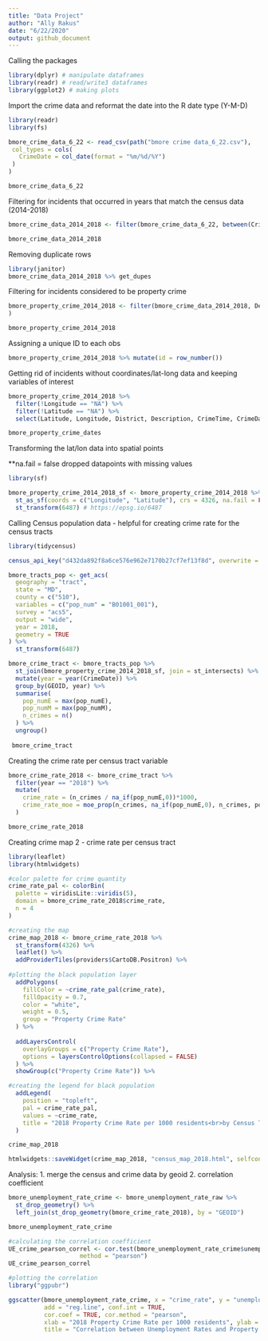 ```yaml
---
title: "Data Project"
author: "Ally Rakus"
date: "6/22/2020"
output: github_document
---
```


Calling the packages 
```r
library(dplyr) # manipulate dataframes
library(readr) # read/write3 dataframes
library(ggplot2) # making plots
```

Import the crime data and reformat the date into the R date type (Y-M-D)
```r
library(readr)
library(fs)

bmore_crime_data_6_22 <- read_csv(path("bmore crime data_6_22.csv"),
 col_types = cols(
   CrimeDate = col_date(format = "%m/%d/%Y")
 )
)

bmore_crime_data_6_22

```

Filtering for incidents that occurred in years that match the census data (2014-2018)
```r
bmore_crime_data_2014_2018 <- filter(bmore_crime_data_6_22, between(CrimeDate, as.Date("2014-01-01"),as.Date("2018-12-31")))

bmore_crime_data_2014_2018
```

Removing duplicate rows 
```r
library(janitor)
bmore_crime_data_2014_2018 %>% get_dupes

```

Filtering for incidents considered to be property crime 
```r
bmore_property_crime_2014_2018 <- filter(bmore_crime_data_2014_2018, Description %in% c("BURGLARY", "LARCENY", "LARCENY FROM AUTO", "AUTO THEFT", "ARSON", "ROBBERY - STREET", "ROBBERY - CARJACKING", "ROBBERY - COMMERCIAL", "ROBBERY - RESIDENCE")
)

bmore_property_crime_2014_2018
```

Assigning a unique ID to each obs
```r
bmore_property_crime_2014_2018 %>% mutate(id = row_number())
```

Getting rid of incidents without coordinates/lat-long data and keeping variables of interest
```r

bmore_property_crime_2014_2018 %>% 
  filter(!Longitude == "NA") %>% 
  filter(!Latitude == "NA") %>% 
  select(Latitude, Longitude, District, Description, CrimeTime, CrimeDate) 

bmore_property_crime_dates

```

Transforming the lat/lon data into spatial points 

**na.fail = false dropped datapoints with missing values
```r
library(sf)

bmore_property_crime_2014_2018_sf <- bmore_property_crime_2014_2018 %>% 
  st_as_sf(coords = c("Longitude", "Latitude"), crs = 4326, na.fail = FALSE) %>% 
  st_transform(6487) # https://epsg.io/6487
```

Calling Census population data - helpful for creating crime rate for the census tracts
```r
library(tidycensus)

census_api_key("d432da892f8a6ce576e962e7170b27cf7ef13f8d", overwrite = TRUE, install = TRUE) 

bmore_tracts_pop <- get_acs(
  geography = "tract", 
  state = "MD",
  county = c("510"),
  variables = c("pop_num" = "B01001_001"),
  survey = "acs5",
  output = "wide",
  year = 2018,
  geometry = TRUE
) %>% 
  st_transform(6487)
```

```r

bmore_crime_tract <- bmore_tracts_pop %>% 
  st_join(bmore_property_crime_2014_2018_sf, join = st_intersects) %>%
  mutate(year = year(CrimeDate)) %>%
  group_by(GEOID, year) %>%
  summarise(
    pop_numE = max(pop_numE),
    pop_numM = max(pop_numM),
    n_crimes = n()
  ) %>% 
  ungroup()
  
 bmore_crime_tract 
```

Creating the crime rate per census tract variable 
```r
bmore_crime_rate_2018 <- bmore_crime_tract %>% 
  filter(year == "2018") %>% 
  mutate(
    crime_rate = (n_crimes / na_if(pop_numE,0))*1000,
    crime_rate_moe = moe_prop(n_crimes, na_if(pop_numE,0), n_crimes, pop_numM)
  )

bmore_crime_rate_2018
```

Creating crime map 2 - crime rate per census tract 
```r
library(leaflet)
library(htmlwidgets)

#color palette for crime quantity
crime_rate_pal <- colorBin(
  palette = viridisLite::viridis(5), 
  domain = bmore_crime_rate_2018$crime_rate, 
  n = 4
)

#creating the map
crime_map_2018 <- bmore_crime_rate_2018 %>% 
  st_transform(4326) %>% 
  leaflet() %>% 
  addProviderTiles(providers$CartoDB.Positron) %>%
  
#plotting the black population layer 
  addPolygons(
    fillColor = ~crime_rate_pal(crime_rate),
    fillOpacity = 0.7,
    color = "white",
    weight = 0.5,
    group = "Property Crime Rate"
  ) %>% 
  
  addLayersControl(
    overlayGroups = c("Property Crime Rate"),
    options = layersControlOptions(collapsed = FALSE)
  ) %>% 
  showGroup(c("Property Crime Rate")) %>% 

#creating the legend for black population
  addLegend(
    position = "topleft", 
    pal = crime_rate_pal, 
    values = ~crime_rate, 
    title = "2018 Property Crime Rate per 1000 residents<br>by Census Tract"
  )

crime_map_2018

htmlwidgets::saveWidget(crime_map_2018, "census_map_2018.html", selfcontained = TRUE)
```

Analysis: 
1. merge the census and crime data by geoid
2. correlation coefficient 
```r
bmore_unemployment_rate_crime <- bmore_unemployment_rate_raw %>%
  st_drop_geometry() %>%
  left_join(st_drop_geometry(bmore_crime_rate_2018), by = "GEOID")

bmore_unemployment_rate_crime

#calculating the correlation coefficient
UE_crime_pearson_correl <- cor.test(bmore_unemployment_rate_crime$unemploy_rate_est, bmore_unemployment_rate_crime$crime_rate, 
                    method = "pearson")
UE_crime_pearson_correl

#plotting the correlation
library("ggpubr")

ggscatter(bmore_unemployment_rate_crime, x = "crime_rate", y = "unemploy_rate_est", 
          add = "reg.line", conf.int = TRUE, 
          cor.coef = TRUE, cor.method = "pearson",
          xlab = "2018 Property Crime Rate per 1000 residents", ylab = "Unemployment Rate (%)",
          title = "Correlation between Unemployment Rates and Property Crime Rates \n in Baltimore Census Tracts Is Not Significant")


```







